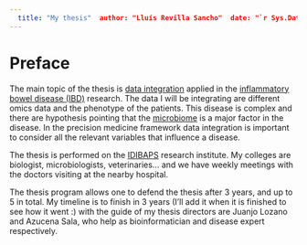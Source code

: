 ```yaml
---
  title: "My thesis"  author: "Lluís Revilla Sancho"  date: "`r Sys.Date()`"  site: bookdown::bookdown_site  documentclass: book  biblio-style: apalike  link-citations: yes  github-repo: llrs/thesis  description: "This is the home of the thesis."
---
```


# Preface {-}

The main topic of the thesis is [data
integration](https://en.wikipedia.org/wiki/Data_integration) applied in the
[inflammatory bowel disease
(IBD)](https://en.wikipedia.org/wiki/Inflammatory_bowel_disease) research. The
data I will be integrating are different omics data and the phenotype of the
patients. This disease is complex and there are hypothesis pointing that the
[microbiome](https://en.wikipedia.org/wiki/Microbiota) is a major factor in the
disease. In the precision medicine framework data integration is important to
consider all the relevant variables that influence a disease.

The thesis is performed on the [IDIBAPS](http://www.idibaps.org/) research
institute. My colleges are biologist, microbiologists, veterinaries... and we
have weekly meetings with the doctors visiting at the nearby hospital.

The thesis program allows one to defend the thesis after 3 years, and up to 5 in
total. My timeline is to finish in 3 years (I'll add it when it is finished to
see how it went :) with the guide of my thesis directors are Juanjo Lozano and
Azucena Sala, who help as bioinformatician and disease expert respectively.

